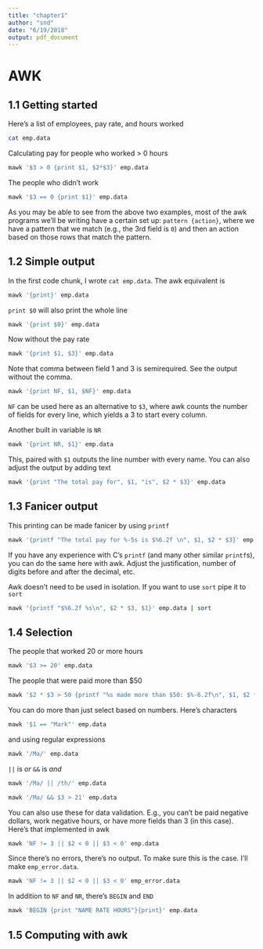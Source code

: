 ```yaml
---
title: "chapter1"
author: "snd"
date: "6/19/2018"
output: pdf_document
---
```




# AWK






## 1.1 Getting started

Here's a list of employees, pay rate, and hours worked

```bash
cat emp.data
```


Calculating pay for people who worked > 0 hours

```bash
mawk '$3 > 0 {print $1, $2*$3}' emp.data
```

The people who didn't work

```bash
mawk '$3 == 0 {print $1}' emp.data
```


As you may be able to see from the above two examples, most of the awk programs we'll be writing have a certain set up: `pattern {action}`, where we have a pattern that we match (e.g., the 3rd field is `0`) and then an action based on those rows that match the pattern.












## 1.2 Simple output

In the first code chunk, I wrote `cat emp.data`. The awk equivalent is

```bash
mawk '{print}' emp.data
```

`print $0` will also print the whole line


```bash
mawk '{print $0}' emp.data
```

Now without the pay rate

```bash
mawk '{print $1, $3}' emp.data
```

Note that comma between field 1 and 3 is semirequired. See the output without the comma.

```bash
mawk '{print NF, $1, $NF}' emp.data
```

`NF` can be used here as an alternative to `$3`, where awk counts the number of fields for every line, which yields a 3 to start every column. 

Another built in variable is `NR`

```bash
mawk '{print NR, $1}' emp.data
```

This, paired with `$1` outputs the line number with every name. You can also adjust the output by adding text

```bash
mawk '{print "The total pay for", $1, "is", $2 * $3}' emp.data
```









## 1.3 Fanicer output

This printing can be made fanicer by using `printf`

```bash
mawk '{printf "The total pay for %-5s is $%6.2f \n", $1, $2 * $3}' emp.data
```

If you have any experience with C's `printf` (and many other similar `printf`s), you can do the same here with awk. Adjust the justification, number of digits before and after the decimal, etc.



Awk doesn't need to be used in isolation. If you want to use `sort` pipe it to `sort`

```bash
mawk '{printf "$%6.2f %s\n", $2 * $3, $1}' emp.data | sort
```








## 1.4 Selection


The people that worked 20 or more hours

```bash
mawk '$3 >= 20' emp.data 
```

The people that were paid more than $50

```bash
mawk '$2 * $3 > 50 {printf "%s made more than $50: $%-6.2f\n", $1, $2 * $3}' emp.data 
```


You can do more than just select based on numbers. Here's characters

```bash
mawk '$1 == "Mark"' emp.data 
```

and using regular expressions

```bash
mawk '/Ma/' emp.data
```

`||` is *or* `&&` is *and*

```bash
mawk '/Ma/ || /th/' emp.data
```

```bash
mawk '/Ma/ && $3 > 21' emp.data
```

You can also use these for data validation. E.g., you can't be paid negative dollars, work negative hours, or have more fields than 3 (in this case). Here's that implemented in awk

```bash
mawk 'NF != 3 || $2 < 0 || $3 < 0' emp.data
```

Since there's no errors, there's no output. To make sure this is the case. I'll make `emp_error.data`.

```bash
mawk 'NF != 3 || $2 < 0 || $3 < 0' emp_error.data
```


In addition to `NF` and `NR`, there's `BEGIN` and `END`

```bash
mawk 'BEGIN {print "NAME RATE HOURS"}{print}' emp.data
```








## 1.5 Computing with awk




















